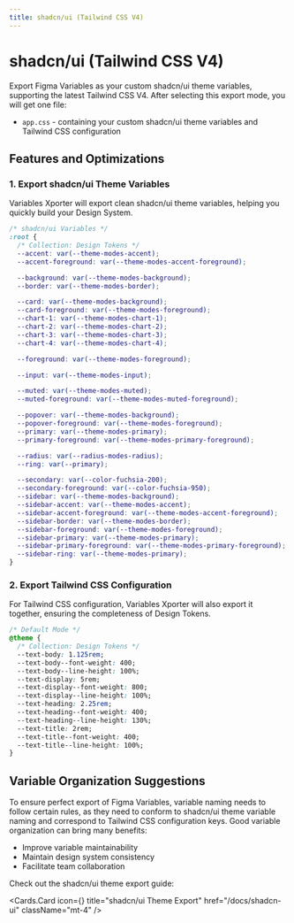 ```yaml
---
title: shadcn/ui (Tailwind CSS V4)
---
```



# shadcn/ui (Tailwind CSS V4)

Export Figma Variables as your custom shadcn/ui theme variables, supporting the latest Tailwind CSS V4. After selecting this export mode, you will get one file:
- `app.css` - containing your custom shadcn/ui theme variables and Tailwind CSS configuration

## Features and Optimizations
### 1. Export shadcn/ui Theme Variables
Variables Xporter will export clean shadcn/ui theme variables, helping you quickly build your Design System.
```css
/* shadcn/ui Variables */
:root {
  /* Collection: Design Tokens */
  --accent: var(--theme-modes-accent);
  --accent-foreground: var(--theme-modes-accent-foreground);

  --background: var(--theme-modes-background);
  --border: var(--theme-modes-border);

  --card: var(--theme-modes-background);
  --card-foreground: var(--theme-modes-foreground);
  --chart-1: var(--theme-modes-chart-1);
  --chart-2: var(--theme-modes-chart-2);
  --chart-3: var(--theme-modes-chart-3);
  --chart-4: var(--theme-modes-chart-4);

  --foreground: var(--theme-modes-foreground);

  --input: var(--theme-modes-input);

  --muted: var(--theme-modes-muted);
  --muted-foreground: var(--theme-modes-muted-foreground);

  --popover: var(--theme-modes-background);
  --popover-foreground: var(--theme-modes-foreground);
  --primary: var(--theme-modes-primary);
  --primary-foreground: var(--theme-modes-primary-foreground);

  --radius: var(--radius-modes-radius);
  --ring: var(--primary);

  --secondary: var(--color-fuchsia-200);
  --secondary-foreground: var(--color-fuchsia-950);
  --sidebar: var(--theme-modes-background);
  --sidebar-accent: var(--theme-modes-accent);
  --sidebar-accent-foreground: var(--theme-modes-accent-foreground);
  --sidebar-border: var(--theme-modes-border);
  --sidebar-foreground: var(--theme-modes-foreground);
  --sidebar-primary: var(--theme-modes-primary);
  --sidebar-primary-foreground: var(--theme-modes-primary-foreground);
  --sidebar-ring: var(--theme-modes-primary);
}

```


### 2. Export Tailwind CSS Configuration
For Tailwind CSS configuration, Variables Xporter will also export it together, ensuring the completeness of Design Tokens.
```css
/* Default Mode */
@theme {
  /* Collection: Design Tokens */
  --text-body: 1.125rem;
  --text-body--font-weight: 400;
  --text-body--line-height: 100%;
  --text-display: 5rem;
  --text-display--font-weight: 800;
  --text-display--line-height: 100%;
  --text-heading: 2.25rem;
  --text-heading--font-weight: 400;
  --text-heading--line-height: 130%;
  --text-title: 2rem;
  --text-title--font-weight: 400;
  --text-title--line-height: 100%;
}
```


## Variable Organization Suggestions

To ensure perfect export of Figma Variables, variable naming needs to follow certain rules, as they need to conform to shadcn/ui theme variable naming and correspond to Tailwind CSS configuration keys. Good variable organization can bring many benefits:

- Improve variable maintainability
- Maintain design system consistency
- Facilitate team collaboration

Check out the shadcn/ui theme export guide:

  <Cards.Card
    icon={<BookOpenCheck />}
    title="shadcn/ui Theme Export"
    href="/docs/shadcn-ui"
    className="mt-4"
  /> 